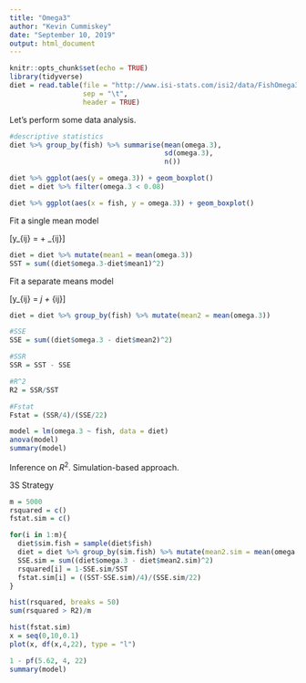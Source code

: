 ```yaml
---
title: "Omega3"
author: "Kevin Cummiskey"
date: "September 10, 2019"
output: html_document
---
```


```r
knitr::opts_chunk$set(echo = TRUE)
library(tidyverse)
diet = read.table(file = "http://www.isi-stats.com/isi2/data/FishOmega3.txt",
                  sep = "\t",
                  header = TRUE)

```

Let's perform some data analysis.

```r
#descriptive statistics
diet %>% group_by(fish) %>% summarise(mean(omega.3),
                                      sd(omega.3),
                                      n())

diet %>% ggplot(aes(y = omega.3)) + geom_boxplot()
diet = diet %>% filter(omega.3 < 0.08)

diet %>% ggplot(aes(x = fish, y = omega.3)) + geom_boxplot()
```


Fit a single mean model

\[y_{ij} = \mu + \epsilon_{ij}\]

```r
diet = diet %>% mutate(mean1 = mean(omega.3))
SST = sum((diet$omega.3-diet$mean1)^2)
```

Fit a separate means model

\[y_{ij} = \mu_j + \epsilon_{ij}\]

```r
diet = diet %>% group_by(fish) %>% mutate(mean2 = mean(omega.3))

#SSE
SSE = sum((diet$omega.3 - diet$mean2)^2)

#SSR
SSR = SST - SSE

#R^2
R2 = SSR/SST

#Fstat
Fstat = (SSR/4)/(SSE/22)

model = lm(omega.3 ~ fish, data = diet)
anova(model)
summary(model)

```

Inference on $R^2$. Simulation-based approach.

3S Strategy

```r
m = 5000
rsquared = c()
fstat.sim = c()

for(i in 1:m){
  diet$sim.fish = sample(diet$fish)
  diet = diet %>% group_by(sim.fish) %>% mutate(mean2.sim = mean(omega.3))
  SSE.sim = sum((diet$omega.3 - diet$mean2.sim)^2)
  rsquared[i] = 1-SSE.sim/SST
  fstat.sim[i] = ((SST-SSE.sim)/4)/(SSE.sim/22)
}

hist(rsquared, breaks = 50)
sum(rsquared > R2)/m

hist(fstat.sim)
x = seq(0,10,0.1)
plot(x, df(x,4,22), type = "l")

1 - pf(5.62, 4, 22)
summary(model)
```




